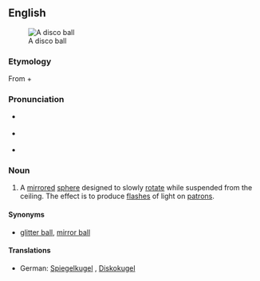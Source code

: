 {{was wotd|2007|December|31}}
{{wikipedia}}
==English==
[[Image:Disco ball.jpg|thumb|A disco ball]]
===Etymology===
From {{term|disco}} + {{term|ball}}

===Pronunciation===
* {{a|RP}} {{IPA|/ˈdɪskəʊ ˌbɔːl/}}
* {{a|US}} {{IPA|/ˈdɪskoʊ ˌbɑːl/|/ˈdɪskoʊ ˌbɔːl/}}
* {{audio|en-us-disco ball.ogg|Audio (US)}}

===Noun===
{{en-noun|sg=[[disco]] [[ball]]}}

# A [[mirror]]ed [[sphere]] designed to slowly [[rotate]] while suspended from the ceiling.  The effect is to produce [[flash]]es of light on [[patron]]s. 

====Synonyms====
* {{sense|a mirrored sphere}} [[glitter ball]], [[mirror ball]]

====Translations====
{{trans-top|mirrored sphere}}
*German: [[Spiegelkugel]] {{f}}, [[Diskokugel]] {{f}}
{{trans-mid}}
{{trans-bottom}}